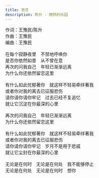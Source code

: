 ```yaml
---
title: 思念
description: 陈升 - 拥挤的乐园
---
```


作词：王豫民/陈升<br />作曲：王豫民<br />编曲：王豫民<br /><br />在每个寂静夜里　不禁地呼唤你<br />是否你依然如昔　从不曾在意<br />再次的问我自己　年轻已渐渐远离<br />为什么你还依然留恋这里<br /><br />有什么如此忧郁著你　就这样不轻易牵绊著我<br />或者你对我的离去已征服悲伤<br />请你请你请你牢记　过去已经不复追忆<br />就让它沉淀在你最深的心里<br /><br />再次的问我自己　年轻已渐渐远离<br />为什么你还依然留恋这里<br /><br />有什么如此忧郁著你　就这样不轻易牵绊著我<br />或者你对我的离去已征服悲伤<br />请你请你请你牢记　岁月不是用于悲戚<br />就让它尘封在你最深的心里<br /><br />无论是在何时　无论是在何处　我不能够停止<br />无论是在何处　无论是在何时　想你